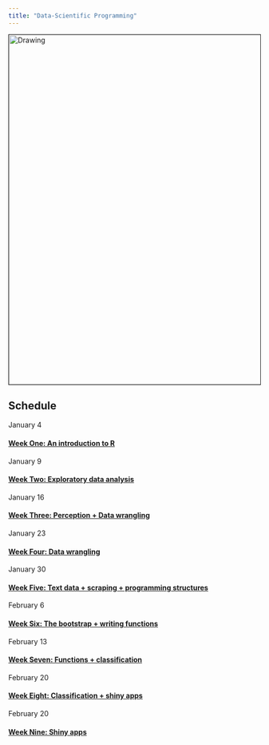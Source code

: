 ```yaml
---
title: "Data-Scientific Programming"
---
```


<img src="./_assets/pipeline.png" alt="Drawing" style="width: 700px;" border="1"/>

## Schedule

January 4

#### [Week One: An introduction to R](week01.html)

January 9

#### [Week Two: Exploratory data analysis](week02.html)

January 16

#### [Week Three: Perception + Data wrangling](week03.html)

January 23

#### [Week Four: Data wrangling](week04.html)

January 30

#### [Week Five: Text data + scraping + programming structures](week05.html)

February 6

#### [Week Six: The bootstrap + writing functions](week06.html)

February 13

#### [Week Seven: Functions + classification](week07.html)

February 20

#### [Week Eight: Classification + shiny apps](week08.html)

February 20

#### [Week Nine: Shiny apps](week09.html)
